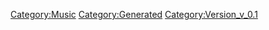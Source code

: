 {{Music
 |Name=pink monsoon
 |ID=46
 |Cov=44
 |Cd=9
 |Nam=44
 |Div=44
 |Ma=2
 |SerieId=2
 |SerieLogoId=2
 |WavId=44
 |VariationId=0
 |Dsc=44
 |Strt=10
 |ValkyrieBattle=1
 |ValkyrieIntro=1
 |ValkyrieIntroSky=1
 |DivaSolo=1
 |DivaMulti=1
 |Exp=2
 |OfficialName=pink monsoon
 |VocalName=シェリル・ノーム starring May'n
 |Description=作品：劇場版マクロスF〜イツワリノウタヒメ〜<br /><br />歌手：シェリル・ノーム starring May'n<br /><br />作詞：Gabriela Robin<br />作曲：菅野よう子
 |StoryTitle=「わたしは違うわ。ぜーんぶ生まれたままよ」
 |StoryDesc=フロンティア船団でつかの間の休息を満喫する<br />シェリル…と、それに付き合わされるアルト。<br /><br />「銀河の妖精」としては見せることのない、<br />シェリルの自然な魅力にあてられる。だが<br />それすらも、彼女が持つ多くの武器の1つに過ぎない。
 |BuyURL=https://recochoku.jp/song/S20271889/single?ds=34296067
 |BannerId=0
 |AnmStoreURL=
}}
[[Category:Music]]
[[Category:Generated]]
[[Category:Version_v_0.1]]
